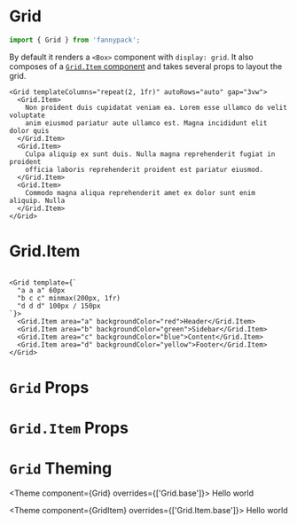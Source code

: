 
# Grid

```js
import { Grid } from 'fannypack';
```

By default it renders a `<Box>` component with `display: grid`. It also composes of a [`Grid.Item` component](#TODO) and takes several props to layout the grid.

```jsx-live
<Grid templateColumns="repeat(2, 1fr)" autoRows="auto" gap="3vw">
  <Grid.Item>
    Non proident duis cupidatat veniam ea. Lorem esse ullamco do velit voluptate
    anim eiusmod pariatur aute ullamco est. Magna incididunt elit dolor quis
  </Grid.Item>
  <Grid.Item>
    Culpa aliquip ex sunt duis. Nulla magna reprehenderit fugiat in proident
    officia laboris reprehenderit proident est pariatur eiusmod.
  </Grid.Item>
  <Grid.Item>
    Commodo magna aliqua reprehenderit amet ex dolor sunt enim aliquip. Nulla
  </Grid.Item>
</Grid>
```

# Grid.Item

```jsx-live

<Grid template={`
  "a a a" 60px
  "b c c" minmax(200px, 1fr)
  "d d d" 100px / 150px
`}>
  <Grid.Item area="a" backgroundColor="red">Header</Grid.Item>
  <Grid.Item area="b" backgroundColor="green">Sidebar</Grid.Item>
  <Grid.Item area="c" backgroundColor="blue">Content</Grid.Item>
  <Grid.Item area="d" backgroundColor="yellow">Footer</Grid.Item>
</Grid>
```

# `Grid` Props

<PropTypes component={Grid} />

# `Grid.Item` Props

<PropTypes component={GridItem} />

# `Grid` Theming

<Theme component={Grid} overrides={['Grid.base']}>
  Hello world
</Theme>

<Theme component={GridItem} overrides={['Grid.Item.base']}>
  Hello world
</Theme>
